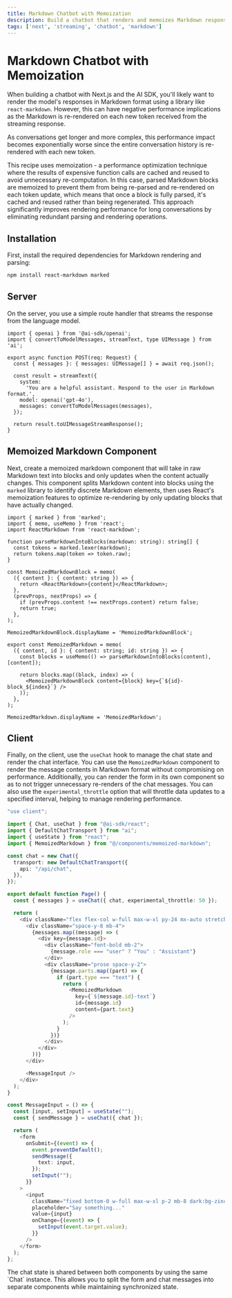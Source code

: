 ```yaml
---
title: Markdown Chatbot with Memoization
description: Build a chatbot that renders and memoizes Markdown responses with Next.js and the AI SDK.
tags: ['next', 'streaming', 'chatbot', 'markdown']
---
```


# Markdown Chatbot with Memoization

When building a chatbot with Next.js and the AI SDK, you'll likely want to render the model's responses in Markdown format using a library like `react-markdown`. However, this can have negative performance implications as the Markdown is re-rendered on each new token received from the streaming response.

As conversations get longer and more complex, this performance impact becomes exponentially worse since the entire conversation history is re-rendered with each new token.

This recipe uses memoization - a performance optimization technique where the results of expensive function calls are cached and reused to avoid unnecessary re-computation. In this case, parsed Markdown blocks are memoized to prevent them from being re-parsed and re-rendered on each token update, which means that once a block is fully parsed, it's cached and reused rather than being regenerated. This approach significantly improves rendering performance for long conversations by eliminating redundant parsing and rendering operations.

## Installation

First, install the required dependencies for Markdown rendering and parsing:

```bash
npm install react-markdown marked
```

## Server

On the server, you use a simple route handler that streams the response from the language model.

```tsx filename='app/api/chat/route.ts'
import { openai } from '@ai-sdk/openai';
import { convertToModelMessages, streamText, type UIMessage } from 'ai';

export async function POST(req: Request) {
  const { messages }: { messages: UIMessage[] } = await req.json();

  const result = streamText({
    system:
      'You are a helpful assistant. Respond to the user in Markdown format.',
    model: openai('gpt-4o'),
    messages: convertToModelMessages(messages),
  });

  return result.toUIMessageStreamResponse();
}
```

## Memoized Markdown Component

Next, create a memoized markdown component that will take in raw Markdown text into blocks and only updates when the content actually changes. This component splits Markdown content into blocks using the `marked` library to identify discrete Markdown elements, then uses React's memoization features to optimize re-rendering by only updating blocks that have actually changed.

```tsx filename='components/memoized-markdown.tsx'
import { marked } from 'marked';
import { memo, useMemo } from 'react';
import ReactMarkdown from 'react-markdown';

function parseMarkdownIntoBlocks(markdown: string): string[] {
  const tokens = marked.lexer(markdown);
  return tokens.map(token => token.raw);
}

const MemoizedMarkdownBlock = memo(
  ({ content }: { content: string }) => {
    return <ReactMarkdown>{content}</ReactMarkdown>;
  },
  (prevProps, nextProps) => {
    if (prevProps.content !== nextProps.content) return false;
    return true;
  },
);

MemoizedMarkdownBlock.displayName = 'MemoizedMarkdownBlock';

export const MemoizedMarkdown = memo(
  ({ content, id }: { content: string; id: string }) => {
    const blocks = useMemo(() => parseMarkdownIntoBlocks(content), [content]);

    return blocks.map((block, index) => (
      <MemoizedMarkdownBlock content={block} key={`${id}-block_${index}`} />
    ));
  },
);

MemoizedMarkdown.displayName = 'MemoizedMarkdown';
```

## Client

Finally, on the client, use the `useChat` hook to manage the chat state and render the chat interface. You can use the `MemoizedMarkdown` component to render the message contents in Markdown format without compromising on performance. Additionally, you can render the form in its own component so as to not trigger unnecessary re-renders of the chat messages. You can also use the `experimental_throttle` option that will throttle data updates to a specified interval, helping to manage rendering performance.

```typescript filename='app/page.tsx'
"use client";

import { Chat, useChat } from "@ai-sdk/react";
import { DefaultChatTransport } from "ai";
import { useState } from "react";
import { MemoizedMarkdown } from "@/components/memoized-markdown";

const chat = new Chat({
  transport: new DefaultChatTransport({
    api: "/api/chat",
  }),
});

export default function Page() {
  const { messages } = useChat({ chat, experimental_throttle: 50 });

  return (
    <div className="flex flex-col w-full max-w-xl py-24 mx-auto stretch">
      <div className="space-y-8 mb-4">
        {messages.map((message) => (
          <div key={message.id}>
            <div className="font-bold mb-2">
              {message.role === "user" ? "You" : "Assistant"}
            </div>
            <div className="prose space-y-2">
              {message.parts.map((part) => {
                if (part.type === "text") {
                  return (
                    <MemoizedMarkdown
                      key={`${message.id}-text`}
                      id={message.id}
                      content={part.text}
                    />
                  );
                }
              })}
            </div>
          </div>
        ))}
      </div>

      <MessageInput />
    </div>
  );
}

const MessageInput = () => {
  const [input, setInput] = useState("");
  const { sendMessage } = useChat({ chat });

  return (
    <form
      onSubmit={(event) => {
        event.preventDefault();
        sendMessage({
          text: input,
        });
        setInput("");
      }}
    >
      <input
        className="fixed bottom-0 w-full max-w-xl p-2 mb-8 dark:bg-zinc-900 border border-zinc-300 dark:border-zinc-800 rounded shadow-xl"
        placeholder="Say something..."
        value={input}
        onChange={(event) => {
          setInput(event.target.value);
        }}
      />
    </form>
  );
};
```

<Note>
  The chat state is shared between both components by using the same `Chat`
  instance. This allows you to split the form and chat messages into separate
  components while maintaining synchronized state.
</Note>
